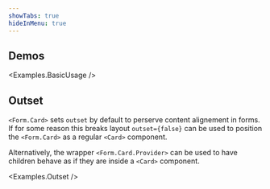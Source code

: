 ```yaml
---
showTabs: true
hideInMenu: true
---
```



## Demos

<Examples.BasicUsage />

## Outset

`<Form.Card>` sets `outset` by default to perserve content alignement in forms.
If for some reason this breaks layout `outset={false}` can be used to position
the `<Form.Card>` as a regular `<Card>` component.

Alternatively, the wrapper `<Form.Card.Provider>` can be used to have children behave as if they are inside a `<Card>` component.

<Examples.Outset />

<VisibleWhenVisualTest>
  <Examples.UsageInWizard />
</VisibleWhenVisualTest>
